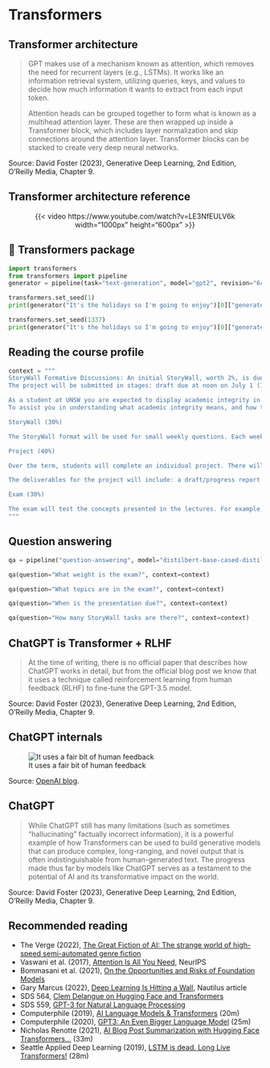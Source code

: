 
# Transformers {visibility="uncounted"}

## Transformer architecture

> GPT makes use of a mechanism known as attention, which removes the need for recurrent layers (e.g., LSTMs). It works like an information retrieval system, utilizing queries, keys, and values to decide how much information it wants to extract from each input token.
>
>Attention heads can be grouped together to form what is known as a multihead attention layer. These are then wrapped up inside a Transformer block, which includes layer normalization and skip connections around the attention layer. Transformer blocks can be stacked to create very deep neural networks.

::: footer
Source: David Foster (2023), Generative Deep Learning, 2nd Edition, O'Reilly Media, Chapter 9.
:::

## Transformer architecture reference

<center>

{{< video https://www.youtube.com/watch?v=LE3NfEULV6k width="1000px" height="600px" >}}

</center>

## 🤗 Transformers package

```python
import transformers
from transformers import pipeline
generator = pipeline(task="text-generation", model="gpt2", revision="6c0e608")
```

```python
transformers.set_seed(1)
print(generator("It's the holidays so I'm going to enjoy")[0]["generated_text"])
```

```python
transformers.set_seed(1337)
print(generator("It's the holidays so I'm going to enjoy")[0]["generated_text"])
```

## Reading the course profile

```python
context = """
StoryWall Formative Discussions: An initial StoryWall, worth 2%, is due by noon on June 3. The following StoryWalls are worth 4% each (taking the best 7 of 9) and are due at noon on the following dates:
The project will be submitted in stages: draft due at noon on July 1 (10%), recorded presentation due at noon on July 22 (15%), final report due at noon on August 1 (15%).

As a student at UNSW you are expected to display academic integrity in your work and interactions. Where a student breaches the UNSW Student Code with respect to academic integrity, the University may take disciplinary action under the Student Misconduct Procedure. To assure academic integrity, you may be required to demonstrate reasoning, research and the process of constructing work submitted for assessment.
To assist you in understanding what academic integrity means, and how to ensure that you do comply with the UNSW Student Code, it is strongly recommended that you complete the Working with Academic Integrity module before submitting your first assessment task. It is a free, online self-paced Moodle module that should take about one hour to complete.

StoryWall (30%)

The StoryWall format will be used for small weekly questions. Each week of questions will be released on a Monday, and most of them will be due the following Monday at midday (see assessment table for exact dates). Students will upload their responses to the question sets, and give comments on another student's submission. Each week will be worth 4%, and the grading is pass/fail, with the best 7 of 9 being counted. The first week's basic 'introduction' StoryWall post is counted separately and is worth 2%.

Project (40%)

Over the term, students will complete an individual project. There will be a selection of deep learning topics to choose from (this will be outlined during Week 1).

The deliverables for the project will include: a draft/progress report mid-way through the term, a presentation (recorded), a final report including a written summary of the project and the relevant Python code (Jupyter notebook).

Exam (30%)

The exam will test the concepts presented in the lectures. For example, students will be expected to: provide definitions for various deep learning terminology, suggest neural network designs to solve risk and actuarial problems, give advice to mock deep learning engineers whose projects have hit common roadblocks, find/explain common bugs in deep learning Python code.
"""
```

## Question answering 
```python
qa = pipeline("question-answering", model="distilbert-base-cased-distilled-squad", revision="626af31")
```

```python
qa(question="What weight is the exam?", context=context)
```

```python
qa(question="What topics are in the exam?", context=context)
```

```python
qa(question="When is the presentation due?", context=context)
```

```python
qa(question="How many StoryWall tasks are there?", context=context)
```

## ChatGPT is Transformer + RLHF

> At the time of writing, there is no official paper that describes how ChatGPT works in detail, but from the official blog post we know that it uses a technique called reinforcement learning from human feedback (RLHF) to fine-tune the GPT-3.5 model.

::: footer
Source: David Foster (2023), Generative Deep Learning, 2nd Edition, O'Reilly Media, Chapter 9.
:::

## ChatGPT internals

![It uses a fair bit of human feedback](ChatGPT-Diagram.png)

::: footer
Source: [OpenAI blog](https://openai.com/blog/chatgpt).
:::

## ChatGPT

> While ChatGPT still has many limitations (such as sometimes “hallucinating” factually incorrect information), it is a powerful example of how Transformers can be used to build generative models that can produce complex, long-ranging, and novel output that is often indistinguishable from human-generated text. The progress made thus far by models like ChatGPT serves as a testament to the potential of AI and its transformative impact on the world.

::: footer
Source: David Foster (2023), Generative Deep Learning, 2nd Edition, O'Reilly Media, Chapter 9.
:::

## Recommended reading {.smaller}

- The Verge (2022), [The Great Fiction of AI: The strange world of high-speed semi-automated genre fiction](https://www.theverge.com/c/23194235/ai-fiction-writing-amazon-kindle-sudowrite-jasper)
- Vaswani et al. (2017), [Attention Is All You Need](https://arxiv.org/pdf/1706.03762.pdf), NeurIPS
- Bommasani et al. (2021), [On the Opportunities and Risks of Foundation Models](https://arxiv.org/pdf/2108.07258.pdf)
- Gary Marcus (2022), [Deep Learning Is Hitting a Wall](https://nautil.us/deep-learning-is-hitting-a-wall-14467/), Nautilus article
- SDS 564, [Clem Delangue on Hugging Face and Transformers](https://podcasts.apple.com/au/podcast/super-data-science/id1163599059?i=1000556643700)
- SDS 559, [GPT-3 for Natural Language Processing](https://podcasts.apple.com/au/podcast/super-data-science/id1163599059?i=1000554847681)
- Computerphile (2019), [AI Language Models & Transformers](https://youtu.be/rURRYI66E54) (20m)
- Computerphile (2020), [GPT3: An Even Bigger Language Model](https://youtu.be/_8yVOC4ciXc) (25m)
- Nicholas Renotte (2021), [AI Blog Post Summarization with Hugging Face Transformers...](https://youtu.be/JctmnczWg0U) (33m)
- Seattle Applied Deep Learning (2019), [LSTM is dead. Long Live Transformers!](https://youtu.be/S27pHKBEp30) (28m)
